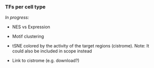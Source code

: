 ### TFs  per cell type

*In progress:* 

- NES vs Expression

- Motif clustering

- tSNE colored by the activity of the target regions (cistrome).  Note: It could also be included in scope instead

- Link to cistrome (e.g. download?)




